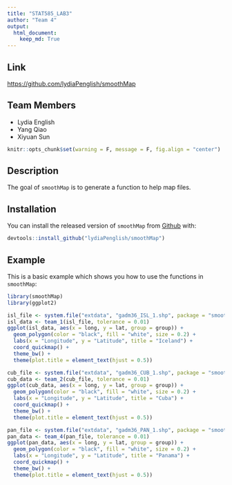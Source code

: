 ```yaml
---
title: "STAT585_LAB3"
author: "Team 4"
output:
  html_document:
    keep_md: True
---
```


## Link
[https://github.com/lydiaPenglish/smoothMap](https://github.com/lydiaPenglish/smoothMap)

## Team Members
- Lydia English
- Yang Qiao
- Xiyuan Sun

```r
knitr::opts_chunk$set(warning = F, message = F, fig.align = "center")
```

## Description
The goal of `smoothMap` is to generate a function to help map files.

## Installation
You can install the released version of `smoothMap` from [Github](https://github.com/lydiaPenglish/smoothMap) with:
``` r
devtools::install_github("lydiaPenglish/smoothMap")
```

## Example
This is a basic example which shows you how to use the functions in `smoothMap`:

```r
library(smoothMap)
library(ggplot2)

isl_file <- system.file("extdata", "gadm36_ISL_1.shp", package = "smoothMap")
isl_data <- team_1(isl_file, tolerance = 0.01)
ggplot(isl_data, aes(x = long, y = lat, group = group)) +
  geom_polygon(color = "black", fill = "white", size = 0.2) +
  labs(x = "Longitude", y = "Latitude", title = "Iceland") +
  coord_quickmap() +
  theme_bw() +
  theme(plot.title = element_text(hjust = 0.5))

cub_file <- system.file("extdata", "gadm36_CUB_1.shp", package = "smoothMap")
cub_data <- team_2(cub_file, tolerance = 0.01)
ggplot(cub_data, aes(x = long, y = lat, group = group)) +
  geom_polygon(color = "black", fill = "white", size = 0.2) +
  labs(x = "Longitude", y = "Latitude", title = "Cuba") +
  coord_quickmap() +
  theme_bw() +
  theme(plot.title = element_text(hjust = 0.5))

pan_file <- system.file("extdata", "gadm36_PAN_1.shp", package = "smoothMap")
pan_data <- team_4(pan_file, tolerance = 0.01)
ggplot(pan_data, aes(x = long, y = lat, group = group)) +
  geom_polygon(color = "black", fill = "white", size = 0.2) +
  labs(x = "Longitude", y = "Latitude", title = "Panama") +
  coord_quickmap() +
  theme_bw() +
  theme(plot.title = element_text(hjust = 0.5))
```
